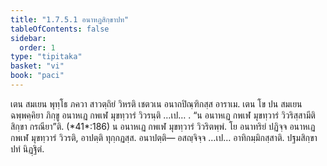 ```yaml
---
title: "1.7.5.1 อนาหฏสิกฺขาปท"
tableOfContents: false
sidebar:
  order: 1
type: "tipitaka"
basket: "vi"
book: "paci"
---
```



<DynamicBreadcrumb />

<Division number="617" book="paci">

<Paragraph number="1889" book="paci">
เตน สมเยน พุทฺโธ ภควา สาวตฺถิยํ วิหรติ เชตวเน อนาถปิณฺฑิกสฺส อาราเม. เตน โข ปน สมเยน ฉพฺพคฺคิยา ภิกฺขู อนาหเฏ กพเฬ มุขทฺวารํ วิวรนฺติ …เป… .
</Paragraph>

<Paragraph number="1890" book="paci">
<Emphasis>“น อนาหเฏ กพเฬ มุขทฺวารํ วิวริสฺสามีติ สิกฺขา กรณียา”</Emphasis>ติ. (*41*:<Emphasis>186</Emphasis>)
</Paragraph>

<Paragraph number="1891" book="paci">
น อนาหเฏ กพเฬ มุขทฺวารํ วิวริตพฺพํ. โย อนาทริยํ ปฏิจฺจ อนาหเฏ กพเฬ มุขทฺวารํ วิวรติ, อาปตฺติ ทุกฺกฏสฺส.
</Paragraph>

<Paragraph number="1892" book="paci">
อนาปตฺติ— อสญฺจิจฺจ …เป… อาทิกมฺมิกสฺสาติ.

</Paragraph>
</Division>

<Paragraph number="1893" type="center" book="paci">
ปฐมสิกฺขาปทํ นิฏฺฐิตํ.
</Paragraph>